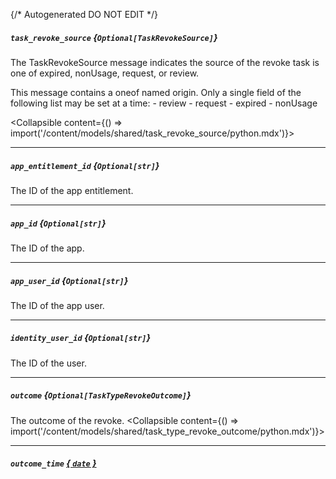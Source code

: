 {/* Autogenerated DO NOT EDIT  */}

##### `task_revoke_source` *{`Optional[TaskRevokeSource]`}*
The TaskRevokeSource message indicates the source of the revoke task is one of expired, nonUsage, request, or review.

This message contains a oneof named origin. Only a single field of the following list may be set at a time:
  \- review
  \- request
  \- expired
  \- nonUsage

<Collapsible content={() => import('/content/models/shared/task_revoke_source/python.mdx')}>
</Collapsible>

---
##### `app_entitlement_id` *{`Optional[str]`}*
The ID of the app entitlement.

---
##### `app_id` *{`Optional[str]`}*
The ID of the app.

---
##### `app_user_id` *{`Optional[str]`}*
The ID of the app user.

---
##### `identity_user_id` *{`Optional[str]`}*
The ID of the user.

---
##### `outcome` *{`Optional[TaskTypeRevokeOutcome]`}*
The outcome of the revoke.
<Collapsible content={() => import('/content/models/shared/task_type_revoke_outcome/python.mdx')}>
</Collapsible>

---
##### `outcome_time` [*{ `date` }*](https://docs.python.org/3/library/datetime.html#date-objects)

